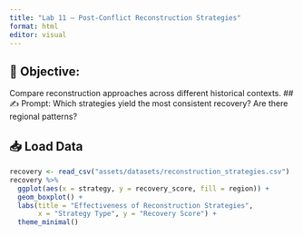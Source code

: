 ```yaml
---
title: "Lab 11 – Post-Conflict Reconstruction Strategies"
format: html
editor: visual
---
```


## 🧭 Objective: 
Compare reconstruction approaches across different historical contexts.
## ✍️ Prompt: 
Which strategies yield the most consistent recovery? Are there regional patterns?

## 📥 Load Data
```r
recovery <- read_csv("assets/datasets/reconstruction_strategies.csv")
recovery %>%
  ggplot(aes(x = strategy, y = recovery_score, fill = region)) +
  geom_boxplot() +
  labs(title = "Effectiveness of Reconstruction Strategies",
       x = "Strategy Type", y = "Recovery Score") +
  theme_minimal()
```

